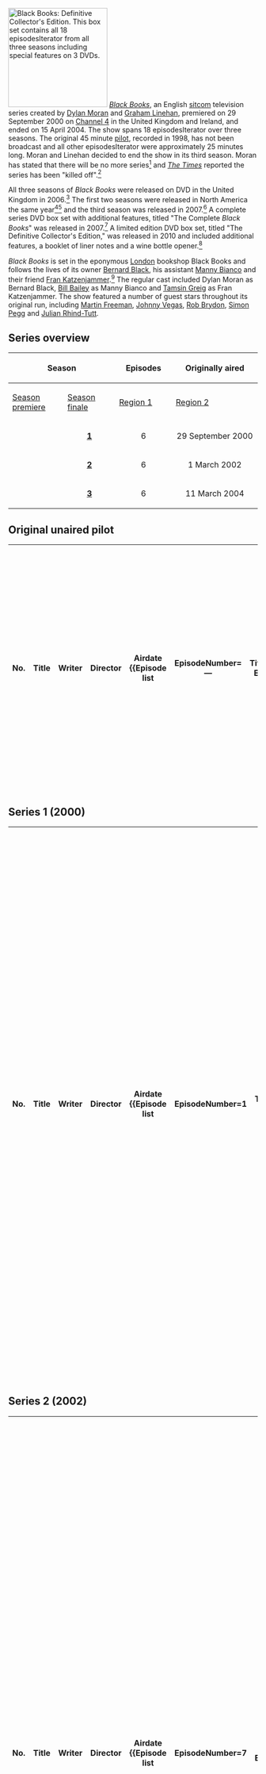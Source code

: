 {{DISPLAYTITLE:List of ''Black Books'' episodesIterator}}
[[File:Black Books box.jpg|200px|thumb|right|''Black Books'': Definitive Collector's Edition. This [[box set]] contains all 18 episodesIterator from all three seasons including special features on 3 DVDs.]]
''[[Black Books]]'', an English [[sitcom]] television series created by [[Dylan Moran]] and [[Graham Linehan]], premiered on 29 September 2000 on [[Channel 4]] in the United Kingdom and Ireland, and ended on 15 April 2004. The show spans 18 episodesIterator over three seasons. The original 45 minute [[Television pilot|pilot]], recorded in 1998, has not been broadcast and all other episodesIterator were approximately 25 minutes long. Moran and Linehan decided to end the show in its third season. Moran has stated that there will be no more series<ref>{{cite web|url=http://www.digitalspy.ie/tv/blog/a349015/black-books-tube-talk-gold.html|title=Black Books: Tube  Talk Gold – TV Blog – Digital Spy|publisher=[[Digital Spy]]|last=Jeffery|first=Morgan|date=5 November 2011|accessdate=25 June 2012}}</ref> and ''[[The Times]]'' reported the series has been "killed off".<ref>{{cite web|url=http://www.timesonline.co.uk/article/0,,2090-1722168,00.html|title=Droll Troll Who Puts the Odd in Couple &#124; The Sunday Times|work=[[The Times]]|last=Brown|first=Allan|date=7 August 2005|accessdate=8 May 2010|archiveurl=http://www.webcitation.org/5oxcNvbH1|archivedate=13 April 2011}}</ref>

All three seasons of ''Black Books'' were released on DVD in the United Kingdom in 2006.<ref name="amz" /> The first two seasons were released in North America the same year<ref name="s1">{{cite web|url=http://www.tvshowsondvd.com/releases/Black-Books-Complete-1st-Series/5324|title=Black Books – The Complete 1st Series DVD Information|publisher=[[TVShowsonDVD.com]]|accessdate=25 June 2012}}</ref><ref name="s2">{{cite web|url=http://www.tvshowsondvd.com/releases/Black-Books-Complete-2nd-Series/6083|title=Black Books – The Complete 2nd Series DVD Information|publisher=TVShowsonDVD.com|accessdate=25 June 2012}}</ref> and the third season was released in 2007.<ref name="s3">{{cite web|url=http://www.tvshowsondvd.com/releases/Black-Books-Complete-3rd-Series/7088|title=Black Books – The Complete 3rd Series DVD Information|publisher=TVShowsonDVD.com|accessdate=25 June 2012}}</ref> A complete series DVD box set with additional features, titled "The Complete ''Black Books''" was released in 2007.<ref>{{cite web|url=http://www.tvshowsondvd.com/releases/Black-Books-Complete-Series/7087|title=Black Books – The Complete Black Books DVD Information|publisher=TVShowsonDVD.com|accessdate=25 June 2012}}</ref> A limited edition DVD box set, titled "The Definitive Collector's Edition," was released in 2010 and included additional features, a booklet of liner notes and a wine bottle opener.<ref>{{cite web|url=http://shop.abc.net.au/products/black-books-the-definitive-collectors-edition-wine-set|title=Black Books – The Definitive Collector's Edition (Wine Set)|publisher=[[ABC Online]]|accessdate=25 June 2012}}</ref>

''Black Books'' is set in the eponymous [[London]] bookshop Black Books and follows the lives of its owner [[Characters of Black Books#Bernard Black|Bernard Black]], his assistant [[Characters of Black Books#Manny Bianco|Manny Bianco]] and their friend [[Characters of Black Books#Fran Katzenjammer|Fran Katzenjammer]].<ref>{{cite web|url=http://www.channel4.com/programmes/black-books|title=Black Books – Channel 4|publisher=[[Channel 4]]|accessdate=25 June 2012}}</ref> The regular cast included Dylan Moran as Bernard Black, [[Bill Bailey]] as Manny Bianco and [[Tamsin Greig]] as Fran Katzenjammer. The show featured a number of guest stars throughout its original run, including [[Martin Freeman]], [[Johnny Vegas]], [[Rob Brydon]], [[Simon Pegg]] and [[Julian Rhind-Tutt]].

==Series overview==
{| class="wikitable" style="text-align:left;"
|-
! scope="col" colspan="2" rowspan="2" width="75"| Season
! scope="col" rowspan="2" width="50"| Episodes
! scope="col" colspan="2" width="300"| Originally aired
! scope="col" colspan="2" width="300"| DVD release
|-
! scope="col" width="150"| [[Season premiere]]
! scope="col" width="150"| [[Season finale]]
! scope="col" width="150"| [[DVD region code|Region 1]]
! scope="col" width="150"| [[DVD region code|Region 2]]
|-
| style="width:5px" bgcolor="B7410E"|
| style="text-align:center;"| '''[[#Season 1 (2000)|1]]'''
| style="text-align:center;"| 6
| style="text-align:center;"| 29 September 2000
| style="text-align:center;"| 3 November 2000
| style="text-align:center;"| 10 January 2006<ref name="s1" />
| rowspan="3" style="text-align:center;"| 13 June 2006<ref name="amz">{{cite web|url=http://www.amazon.co.uk/Black-Books-Series-1-DVD/dp/B000F3SZT0|title=Black Books: Series 1 [DVD&#93;}}{{cite web|url=http://www.amazon.co.uk/Black-Books-Series-2-DVD/dp/B000F3UITK|title=Black Books: Series 2 [DVD&#93;}}{{cite web|url=http://www.amazon.co.uk/Black-Books-Series-3-DVD/dp/B000F46U3C|title=Black Books: Series 3 [DVD&#93;|publisher=[[Amazon.com|Amazon]]|accessdate=25 June 2012}}</ref>
|-
| style="width:5px" bgcolor="003366"|
| style="text-align:center;"| '''[[#Season 2 (2002)|2]]'''
| style="text-align:center;"| 6
| style="text-align:center;"| 1 March 2002
| style="text-align:center;"| 5 April 2002
| style="text-align:center;"| 14 November 2006<ref name="s2" />
|-
| style="width:5px" bgcolor="FFA000"|
| style="text-align:center;"| '''[[#Season 3 (2004)|3]]'''
| style="text-align:center;"| 6
| style="text-align:center;"| 11 March 2004
| style="text-align:center;"| 15 April 2004
| style="text-align:center;"| 13 November 2007<ref name="s3" />
|}

== Original unaired pilot ==
{| class="wikitable plainrowheaders" style="width:98%;"
|-
! No. !! Title !! Writer !! Director !! Airdate
{{Episode list
 |EpisodeNumber=—
 |Title=Pilot Episode
 |Aux1=—
 |Aux2=—
 |OriginalAirDate=''Unaired''
 |ShortSummary=The show's pilot was decidedly darker, revolving around Bernard's, and later Manny's, decision to commit suicide. It featured Manny (surname Zimmerman in reference to Bob Dylan) as a professional depression-o-gram, and the Fran character as Valerie, a philosophy lecturer.

To date it remains unreleased in mainstream media.
}}
|}

== Series 1 (2000) ==
{| class="wikitable plainrowheaders" style="width:98%;"
|-
! No. !! Title !! Writer !! Director !! Airdate
{{Episode list
 |EpisodeNumber=1
 |Title=Cooking the Books
 |Aux1=[[Dylan Moran]], [[Graham Linehan]]
 |Aux2=[[Graham Linehan]], Nick Wood
 |OriginalAirDate=Friday {{Start date|2000|9|29|df=yes}}
 |ShortSummary=After his accountant flees from the police, Bernard is faced with the daunting prospect of doing his own [[tax]]es, and resorts to pairing his socks,  getting drunk with door-to-door evangelists, and trying to seriously injure himself since it will allow him to defer his tax return. Manny, an [[accountant]], enters Black Books for the first time to buy the ''[[The Little Book of Calm]]'' on his way to work and somehow manages to swallow it. Fran is distracted from being on-call as a friend's birth coach when she's bedevilled by a weird, unfathomable sphere that isn't actually 'a bald [[furby]]'. Naturally, chaos ensues. At the end of the episode, Manny demonstrates that Fran's sphere is a lighter.

Guest stars [[Martin Freeman]] as Manny's doctor and [[Rupert Vansittart]] as the tasteful customer.
}}
{{Episode list
 |EpisodeNumber=2
 |Title=Manny's First Day
 |Aux1=[[Dylan Moran]], [[Graham Linehan]]
 |Aux2=[[Graham Linehan]], Nick Wood
 |OriginalAirDate=Friday {{Start date|2000|10|6|df=yes}}
 |ShortSummary=Bernard wakes up from a boozy night to discover he's accidentally given Manny a job at the bookshop, then spends the day trying to get rid of him. Manny proving to be a charming, sociable and extremely competent employee, apparently unaware that it's 'not that kind of operation'. An offering of wine from Manny and the threat of physical violence from Fran persuade Bernard to keep Manny on board.

Guest stars [[David Cann]] as the roaring customer and co-writer [[Graham Linehan]], as the "I Love Books" customer.
}}
{{Episode list
 |EpisodeNumber=3
 |Title=Grapes of Wrath
 |Aux1=[[Dylan Moran]], [[Graham Linehan]]
 |Aux2=[[Graham Linehan]], Nick Wood
 |OriginalAirDate=Friday {{Start date|2000|10|13|df=yes}}
 |ShortSummary=When the sheer filth of the bookshop overwhelms him, Manny calls a creepy cleaner, and Bernard reluctantly agrees to house-sit for a friend. Unfortunately, the two manage to drink a very expensive bottle of wine that was due to be presented to the [[Pope]], and have to figure out a way to replace it. Meanwhile, Fran goes on a date with a very nice man which is nothing short of disastrous. She ends up dating the cleaner. 

Guest star: [[Kevin Eldon]] as the cleaner.
}}
{{Episode list
 |EpisodeNumber=4
 |Title=The Blackout
 |Aux1=[[Dylan Moran]], [[Graham Linehan]]
 |Aux2=[[Graham Linehan]], Nick Wood
 |OriginalAirDate=Friday {{Start date|2000|10|20|df=yes}}
 |ShortSummary=After celebrating his birthday fueling an all-night [[The Sweeney]] marathon by drinking [[espresso]], Manny thinks he's a 1970s cop and manages to go from eyeing old men suspiciously in the bookshop to being trapped at the local police station helping a ''real'' detective put the '[[Good cop/bad cop|good cop, bad cop]]' routine on a local villain.  Bernard explains how going to a dinner party eventually led to a broken arm while Fran describes the steps from seeing her boyfriend having dinner with another woman to being in hospital with a neck injury.

Guest stars [[Colin McFarlane]] as the detective.
}}
{{Episode list
 |EpisodeNumber=5
 |Title=The Big Lock-Out
 |Aux1=[[Dylan Moran]], [[Graham Linehan]]
 |Aux2=[[Graham Linehan]], Nick Wood
 |OriginalAirDate=Friday {{Start date|2000|10|27|df=yes}}
 |ShortSummary=After being burgled, Black Books gets a new alarm and security door fitted, but Manny fails to listen to the unlock code, distracted by a little [[Subbuteo]] player in the installer's hair ("there was a little man ... in his hair").  This quickly results in Manny being trapped alone inside with only a quickly-emptied bottle of [[Absinthe]] and dead [[bee]]s for company and Bernard locked outside with just enough money for [[popcorn]] and a [[movie theatre|cinema]] ticket. Meanwhile, Fran has taken the phone off the hook to listen to silky-voiced Howell Granger read the [[shipping forecast]] on the radio, leaving Bernard to wander the streets of London penniless, cold and wet, with only an adult video-shop and the allure of fast-food employment between him and freezing.

Guest stars: [[Nick Frost]] as the alarm installer, [[Peter Serafinowicz]] as Howell Granger, writer [[Graham Linehan]] as a fast-food customer, and [[Tony Way]] as the fast-food chain and cinema employee.
}}
{{Episode list
 |EpisodeNumber=6
 |Title=He's Leaving Home
 |Aux1=[[Dylan Moran]], [[Graham Linehan]]
 |Aux2=[[Graham Linehan]], Nick Wood
 |OriginalAirDate=Friday {{Start date|2000|11|3|df=yes}}
 |ShortSummary=Bernard finally breaks the last straw with his constant bullying, and Manny leaves home, but doesn't even manage to let Bernard know about this without being attacked by a bee in a telephone box and finding himself on the streets.  He is soon picked up by a photographer with a beard fetish and is treated to a glamorous life of expensive clothes, satin sheets and crinkle-cut chips in silver bowls, but such high living comes at a high price.

Guest stars: [[Omid Djalili]] as Trebor the photographer, and [[David Walliams]] as a customer.
}}
|}

== Series 2 (2002) ==
{| class="wikitable plainrowheaders" style="width:98%;"
|-
! No. !! Title !! Writer !! Director !! Airdate
{{Episode list
 |EpisodeNumber=7
 |Title=The Entertainer
 |Aux1=[[Dylan Moran]]
 |Aux2=Martin Dennis
 |OriginalAirDate=Friday {{Start date|2002|3|1|df=yes}}
 |ShortSummary=Fran decides to learn the piano and enlists the services of an elderly blind Russian tutor. His harsh methods and her inability to master it in 5 minutes inclines her to quit.  Manny discovers he can play the piano purely on instinct, and against all odds Bernard gets a date with an attractive woman. As a result, Fran and Bernard bribe Manny to hide inside the piano, armed with only spoons, in an attempt to make themselves look good.

Guest star: [[Nina Conti]] as Bernard's date.
}}
{{Episode list
 |EpisodeNumber=8
 |Title=Fever
 |Aux1=[[Dylan Moran]], [[Kevin Cecil]], [[Andy Riley]]
 |Aux2=Martin Dennis
 |OriginalAirDate=Friday {{Start date|2002|3|8|df=yes}}
 |ShortSummary=A heat wave sweeps London, causing Bernard to obsess about beautiful girls and to seek a "Summer Girlfriend", Fran to suffer from insomnia, and Manny to panic about his 'Dave's Syndrome', a curious condition that purportedly triggers at 88°F (31°C). Naturally, Bernard refuses to believe a word of Manny's "[[attention seeking]] nonsense" and tries to get Manny as hot as possible.  Fran discovers the walls of her flat are literally closing in as her unscrupulous landlord creates another flat from the stolen space. Bernard pretends to be her lawyer in an attempt to rectify the situation but quickly falls for the new lodger, Summer Girl Alice. At the end of this episode, Bernard asks Fran when they will admit they are deeply attracted to each other. Fran replies, 'only when one of us is dead', and Manny's condition triggers, with disastrous consequences. 

Guest starring [[Johnny Vegas]] as Fran's landlord and [[Rose Keegan]] as Alice.
}}
{{Episode list
 |EpisodeNumber=9
 |Title=The Fixer
 |Aux1=[[Dylan Moran]], [[Arthur Mathews (writer)|Arthur Mathews]]
 |Aux2=Martin Dennis
 |OriginalAirDate=Friday {{Start date|2002|3|15|df=yes}}
 |ShortSummary=While Fran is in desperate need of a job, Manny gets a call from old friend Gus, a diminutive underworld figure. Gus agrees to get Fran a job working for a guy named Nugent in exchange for the bookstore hosting a reading of his nephew Danny's new book.  Alas, Fran hasn't a clue what her new job involves, and Danny is a hulking great [[illiterate]] whose [[Ghostwriter|ghostwritten]] autobiography describes the pain he's inflicted on many others in great detail and which he will happily inflict on Bernard and Manny if they can't teach him to read within 2 days. Fran gets promoted. Bernard worries about his thumbs.

Guest stars: [[Ricky Grover]] as Danny, [[Rob Brydon]] as B. Nugent, and [[Big Mick (actor)|Big Mick]] as Gus.
}}
{{Episode list
 |EpisodeNumber=10
 |Title=Blood
 |Aux1=[[Kevin Cecil]], [[Andy Riley]], [[Dylan Moran]]
 |Aux2=Martin Dennis
 |OriginalAirDate=Friday {{Start date|2002|3|22|df=yes}}
 |ShortSummary=Fran delves into [[genealogy]] to uncover her Eastern European roots, but upon meeting her newly-discovered family, she soon wants to get rid of them. Meanwhile Manny and Bernard try to re-invent the shop, firstly as a trendy upmarket café-bookshop (with sofas that swallow you) and then, apocalyptically, as an upscale restaurant. However, the shop is overrun by a horde of unseen creatures that Manny and Bernard must make an effort to destroy.

Guest starring [[Mark Donovan]] as Cousin Gregor.
}}
{{Episode list
 |EpisodeNumber=11
 |Title=Hello Sun
 |Aux1=[[Dylan Moran]]
 |Aux2=Martin Dennis
 |OriginalAirDate=Friday {{Start date|2002|3|29|df=yes}}
 |ShortSummary=Fran takes up [[Yoga]] with Eva ([[Jessica Hynes]]) and piously lectures everyone about how much better she feels, but she isn't as good at controlling her own urges. Meanwhile, Bernard discovers a copy of the complete works of [[Sigmund Freud|Freud]] and begins tormenting Manny by diagnosing his various [[neurosis|neuroses]]--but this leads to Manny gaining the confidence to finally stand up to him.
}}
{{Episode list
 |EpisodeNumber=12
 |Title=A Nice Change
 |Aux1=[[Dylan Moran]]
 |Aux2=Martin Dennis
 |OriginalAirDate=Friday {{Start date|2002|4|5|df=yes}}
 |ShortSummary=When around-the-clock building commences next door, Bernard, Manny and Fran decide to go on holiday. Manny wants adventure, Fran wants relaxation, and Bernard just wants somewhere exactly like the bookshop. They're quickly packed and ready to go—except for a lapse in Manny's memory, which forces them to buy cheap tickets that entitle them to see a lot of international [[airport]]s.
}}
|}

==Series 3 (2004)==
{| class="wikitable plainrowheaders" style="width:98%;"
|-
! No. !! Title !! Writer !! Director !! Airdate
{{Episode list
 |EpisodeNumber=13
 |Title=Manny Come Home
 |Aux1=[[Kevin Cecil]], [[Andy Riley]], [[Dylan Moran]]
 |Aux2=David McCarthy
 |OriginalAirDate=Thursday {{Start date|2004|3|11|df=yes}}
 |ShortSummary=Fran returns from a holiday in [[Cornwall]] to find Bernard living amongst mouldy books and dead [[badger]]s and Manny working next door at the extremely glossy Goliath Books following an incident involving Manny's hand and a sandwich toaster, where he is decidedly out of place amongst creepy manager Evan and his army of hyper-efficient pastel-shirted followers. Armed with only a "duty to do" card (a card that elicits a "doo-ti-too-doo" sound when inserted into the corresponding slot on a computer) and an endless supply of muffins, Manny manages to resist Fran's rather self-serving attempts to drag him back to Bernard so that she has somewhere to hang out. Bernard's physical condition deteriorates rapidly without Manny's care ("I feel like I've been beaten up, underwater"), but Manny is soon questioning his choice of career as Evan demands an unthinkable sacrifice.

Guest star: [[Simon Pegg]] as Evan.
}}
{{Episode list
 |EpisodeNumber=14
 |Title=Elephants and Hens
 |Aux1=[[Dylan Moran]], [[Kevin Cecil]], [[Andy Riley]]
 |Aux2=Martin Dennis
 |OriginalAirDate=Thursday {{Start date|2004|3|18|df=yes}}
 |ShortSummary=Fran leaves for the weekend to go to her friend Becky's [[hen party]] while Bernard and Manny, inspired by their latest children's-book event, decide to write and illustrate a book for children.  Bernard's first effort comes to over 1,000 pages, covers [[Joseph Stalin]], a lens grinder, a broken marriage, and a truth-seeking journalist – a bit complex for kids. The subsequent masterpiece, ''The Elephant and the Balloon,'' could bring them international fame—and all its problems. Meanwhile, Fran's hen party is a disaster: the booze starts flowing, and a game of truth stirs up tears and recriminations.

Guest stars: [[Lucy Davis]] as Becky, [[Olivia Colman]] as Tanya, Charlie Hicks as Timmy and, [[Oliver Golding]] as Young Customer.
}}
{{Episode list
 |EpisodeNumber=15
 |Title=Moo-Ma and Moo-Pa
 |Aux1=[[Dylan Moran]], [[Kevin Cecil]], [[Andy Riley]]
 |Aux2=Martin Dennis
 |OriginalAirDate=Thursday {{Start date|2004|3|25|df=yes}}
 |ShortSummary=Manny's irritating parents, 'Moo-Ma' and 'Moo-Pa', unexpectedly come to stay after Bernard deletes Manny's answerphone messages.  Bernard is instantly infuriated by their mere existence, not to mention their annoying quirks and songs, but his patience and Fran's nerves are tested when it's revealed that Manny's letters home have greatly embellished his actual accomplishments in life.

Guest stars: [[Annette Crosbie]] as Moo-Ma, [[Sam Kelly]] as Moo-Pa, and [[Nick Frost]] as an answerphone voice. 
}}
{{Episode list
 |EpisodeNumber=16
 |Title=A Little Flutter
 |Aux1=[[Dylan Moran]], [[Kevin Cecil]], [[Andy Riley]]
 |Aux2=Martin Dennis
 |OriginalAirDate=Thursday {{Start date|2004|4|1|df=yes}}
 |ShortSummary=After a small win on the [[Grand National]], Bernard becomes addicted to gambling, leaving Fran and Manny in a bitter competition to sell as many books as possible. Soon horses aren't enough and Bernard lands in an illegal poker game against a group of ruthless, successful gamblers, including Dave 'Mouse Ear' Smith. Being utterly hopeless at cards, Bernard (now nicknamed ''The Gold Mine'') loses everything, and Fran and Manny need to hatch a plan to obtain the money before Bernard's debtors "evict" him from his shop, £20,000, and/or his legs.

Guest stars: [[Keith Allen (actor)|Keith Allen]] as 'Mouse Ears' Smith and [[Craig Parkinson]] as Martin the Tout.
}}
{{Episode list
 |EpisodeNumber=17
 |Title=Travel Writer
 |Aux1=[[Kevin Cecil]], [[Andy Riley]], [[Dylan Moran]]
 |Aux2=Martin Dennis
 |OriginalAirDate=Thursday {{Start date|2004|4|8|df=yes}}
 |ShortSummary=Manny organises a book launch party at the shop with charismatic-but-smug travel writer Jason, and everyone starts falling for him and his stories of far-away adventure.  Meanwhile, Bernard's landlord has died and a small cat now owns the building. Driven to destroy the cat's burgeoning real-estate empire, he attempts to persuade an animal-loving pest exterminator to turn kitty hitman. His attempts fail and cause the exterminator to commit suicide. When Bernard tries to finish the job, Manny is injured.

Guest starring [[Julian Rhind-Tutt]] as Jason and [[Catherine Shepherd]] as Bridget.
}}
{{Episode list
 |EpisodeNumber=18
 |Title=Party
 |Aux1=[[Kevin Cecil]], [[Andy Riley]], [[Dylan Moran]]
 |Aux2=Martin Dennis
 |OriginalAirDate=Thursday {{Start date|2004|4|15|df=yes}}
 |ShortSummary=On a slow Friday night, Manny suggests that the gang go to a party which will be attended by Rowena, a girl he likes. Instantly jealous, Bernard overcomes his natural reluctance with curiosity to see what kind of "so-called person" could find Manny attractive. Manny arms himself with an array of items to strategically leave about the house to give him an excuse to call her, and Fran checks her perfect new hairstyle. They return much later armed with a bizarre selection of alcohol, messed-up hair, and a desire to dance badly. An excess of [[beetroot]] [[liqueur]] gives Manny the courage to confront Bernard regarding his disdain for Manny's affection for Rowena — this brings forth a shocking revelation from Bernard, which is soon tarnished as Fran tells Manny the truth about Bernard.
}}
|}

==Extras==
# '''Bernard's Letter''' — The reply that a typically furious Bernard writes to the editor of a publishing firm after they refuse to publish the novel that he had spent the entire weekend writing.
# '''Commentary''' — Every episode in the first and second series has a commentary from [[Dylan Moran]], [[Bill Bailey]] and [[Tamsin Greig]].
# '''Black Dolls''' — A doll-version of Black Books in which Fran takes Manny into the real world where she feeds him drugs and grapes. Manny eventually decides that the real world is too tough for him, and after a 'talk' from Bernard he promises to stay in the shop.

==See also==
* [[Characters of Black Books]]

==References==
{{reflist}}

==External links==
{{wikiquote|Black Books}}
*[http://www.channel4.com/blackbooks ''Black Books''] at [[Channel 4#Channel4.com|Channel4.com]]
*[http://ftvdb.bfi.org.uk/sift/series/34143 ''Black Books''] at the [[British Film Institute]]
*{{imdb title|id=262150|title=Black Books}}

{{DEFAULTSORT:Black Books}}
[[Category:Lists of sitcom television series episodesIterator]]
[[Category:Lists of British television series episodesIterator]]